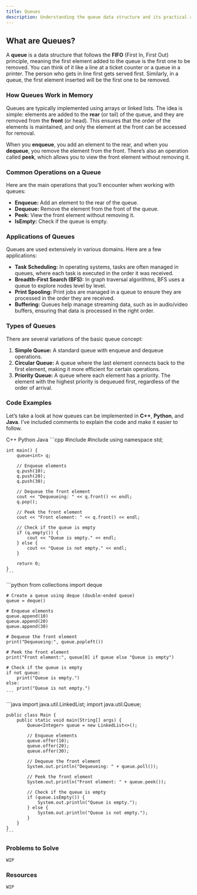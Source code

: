 ```yaml
---
title: Queues
description: Understanding the queue data structure and its practical applications.
---
```


## <Annotate>What are Queues?</Annotate>

A **queue** is a data structure that follows the **FIFO** (First In, First Out) principle, meaning the first element added to the queue is the first one to be removed. You can think of it like a line at a ticket counter or a queue in a printer. The person who gets in line first gets served first. Similarly, in a queue, the first element inserted will be the first one to be removed.

### <Annotate>How Queues Work in Memory</Annotate>

Queues are typically implemented using arrays or linked lists. The idea is simple: elements are added to the **rear** (or tail) of the queue, and they are removed from the **front** (or head). This ensures that the order of the elements is maintained, and only the element at the front can be accessed for removal.

When you **enqueue**, you add an element to the rear, and when you **dequeue**, you remove the element from the front. There’s also an operation called **peek**, which allows you to view the front element without removing it.

### <Annotate>Common Operations on a Queue</Annotate>

Here are the main operations that you’ll encounter when working with queues:

- **Enqueue:** Add an element to the rear of the queue.
- **Dequeue:** Remove the element from the front of the queue.
- **Peek:** View the front element without removing it.
- **IsEmpty:** Check if the queue is empty.

### <Annotate>Applications of Queues</Annotate>

Queues are used extensively in various domains. Here are a few applications:
- **Task Scheduling:** In operating systems, tasks are often managed in queues, where each task is executed in the order it was received.
- **Breadth-First Search (BFS):** In graph traversal algorithms, BFS uses a queue to explore nodes level by level.
- **Print Spooling:** Print jobs are managed in a queue to ensure they are processed in the order they are received.
- **Buffering:** Queues help manage streaming data, such as in audio/video buffers, ensuring that data is processed in the right order.

### <Annotate>Types of Queues</Annotate>

There are several variations of the basic queue concept:

1. **Simple Queue:** A standard queue with enqueue and dequeue operations.
2. **Circular Queue:** A queue where the last element connects back to the first element, making it more efficient for certain operations.
3. **Priority Queue:** A queue where each element has a priority. The element with the highest priority is dequeued first, regardless of the order of arrival.

### <Annotate>Code Examples</Annotate>

Let’s take a look at how queues can be implemented in **C++**, **Python**, and **Java**. I’ve included comments to explain the code and make it easier to follow.

<Tabs defaultValue="python" className="pt-5 pb-1">
  <TabsList>
    <TabsTrigger value="cpp">C++</TabsTrigger>
    <TabsTrigger value="python">Python</TabsTrigger>
    <TabsTrigger value="java">Java</TabsTrigger>
  </TabsList>

  <TabsContent value="cpp">
    ```cpp
    #include <iostream>
    #include <queue>
    using namespace std;

    int main() {
        queue<int> q;

        // Enqueue elements
        q.push(10);
        q.push(20);
        q.push(30);

        // Dequeue the front element
        cout << "Dequeueing: " << q.front() << endl;
        q.pop();

        // Peek the front element
        cout << "Front element: " << q.front() << endl;

        // Check if the queue is empty
        if (q.empty()) {
            cout << "Queue is empty." << endl;
        } else {
            cout << "Queue is not empty." << endl;
        }

        return 0;
    }
    ```
  </TabsContent>

  <TabsContent value="python">
    ```python
    from collections import deque

    # Create a queue using deque (double-ended queue)
    queue = deque()

    # Enqueue elements
    queue.append(10)
    queue.append(20)
    queue.append(30)

    # Dequeue the front element
    print("Dequeueing:", queue.popleft())

    # Peek the front element
    print("Front element:", queue[0] if queue else "Queue is empty")

    # Check if the queue is empty
    if not queue:
        print("Queue is empty.")
    else:
        print("Queue is not empty.")
    ```
  </TabsContent>

  <TabsContent value="java">
    ```java
    import java.util.LinkedList;
    import java.util.Queue;

    public class Main {
        public static void main(String[] args) {
            Queue<Integer> queue = new LinkedList<>();

            // Enqueue elements
            queue.offer(10);
            queue.offer(20);
            queue.offer(30);

            // Dequeue the front element
            System.out.println("Dequeueing: " + queue.poll());

            // Peek the front element
            System.out.println("Front element: " + queue.peek());

            // Check if the queue is empty
            if (queue.isEmpty()) {
                System.out.println("Queue is empty.");
            } else {
                System.out.println("Queue is not empty.");
            }
        }
    }
    ```
  </TabsContent>
</Tabs>

### <Annotate>Problems to Solve</Annotate>

`WIP`

### <Annotate>Resources</Annotate>

`WIP`